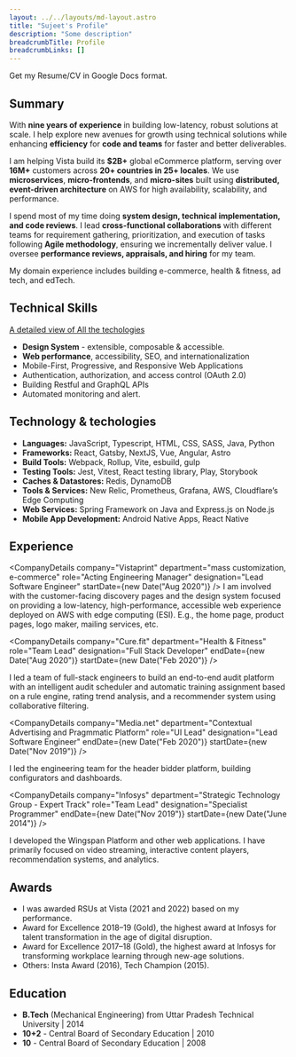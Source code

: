 ---
layout: ../../layouts/md-layout.astro
title: "Sujeet's Profile"
description: "Some description"
breadcrumbTitle: Profile
breadcrumbLinks: []
---



<section class="italic py-2 px-4 rounded bg-slate-200 dark:bg-slate-700">
    <Link skin="default" config={cv}>
        Get my Resume/CV in Google Docs format.
    </Link>
</section>

## Summary
With **nine years of experience** in building low-latency, robust
solutions at scale. I help explore new avenues for growth using technical solutions
while enhancing **efficiency** for **code and teams** for faster and better deliverables.

I am helping Vista build its **$2B+** global eCommerce platform, serving over
**16M+** customers across **20+ countries in 25+ locales**. We use **microservices**,
**micro-frontends**, and **micro-sites** built using **distributed, event-driven
architecture** on AWS for high availability, scalability, and performance.

I spend most of my time doing **system design, technical implementation, and
code reviews**. I lead **cross-functional collaborations** with different teams
for requirement gathering, prioritization, and execution of tasks
following **Agile methodology**, ensuring we incrementally deliver value. I
oversee **performance reviews, appraisals, and hiring** for my team.

My domain experience includes building e-commerce, health & fitness, ad
tech, and edTech.

## Technical Skills

[A detailed view of All the techologies](./skills)

- **Design System** - extensible, composable & accessible.
- **Web performance**, accessibility, SEO, and internationalization
- Mobile-First, Progressive, and Responsive Web Applications
- Authentication, authorization, and access control (OAuth 2.0)
- Building Restful and GraphQL APIs
- Automated monitoring and alert.

## Technology & techologies

- **Languages:** JavaScript, Typescript, HTML, CSS, SASS, Java, Python
- **Frameworks:** React, Gatsby, NextJS, Vue, Angular, Astro
- **Build Tools:** Webpack, Rollup, Vite, esbuild, gulp
- **Testing Tools:** Jest, Vitest, React testing library, Play, Storybook
- **Caches & Datastores:** Redis, DynamoDB
- **Tools & Services:** New Relic, Prometheus, Grafana, AWS, Cloudflare’s Edge Computing
- **Web Services:** Spring Framework on Java and Express.js on Node.js
- **Mobile App Development:** Android Native Apps, React Native

## Experience

<CompanyDetails
    company="Vistaprint"
    department="mass customization, e-commerce"
    role="Acting Engineering Manager"
    designation="Lead Software Engineer"
    startDate={new Date("Aug 2020")}
/>
I am involved with the customer-facing discovery pages and the design system
focused on providing a low-latency, high-performance, accessible web experience
deployed on AWS with edge computing (ESI).
E.g., the home page, product pages, logo maker, mailing services, etc.

<CompanyDetails
    company="Cure.fit"
    department="Health & Fitness"
    role="Team Lead"
    designation="Full Stack Developer"
    endDate={new Date("Aug 2020")}
    startDate={new Date("Feb 2020")}
/>

I led a team of full-stack engineers to build an end-to-end audit platform with an intelligent audit scheduler and automatic training assignment based on a rule engine, rating trend analysis, and a recommender system using collaborative filtering.

<CompanyDetails
    company="Media.net"
    department="Contextual Advertising and Pragmmatic Platform"
    role="UI Lead"
    designation="Lead Software Engineer"
    endDate={new Date("Feb 2020")}
    startDate={new Date("Nov 2019")}
/>

I led the engineering team for the header bidder platform, building configurators and dashboards.


<CompanyDetails
    company="Infosys"
    department="Strategic Technology Group - Expert Track"
    role="Team Lead"
    designation="Specialist Programmer"
    endDate={new Date("Nov 2019")}
    startDate={new Date("June 2014")}
/>

I developed the Wingspan Platform and other web applications. I have primarily focused on video streaming, interactive content players, recommendation systems, and analytics.

## Awards

- I was awarded RSUs at Vista (2021 and 2022) based on my performance.
- Award for Excellence 2018–19 (Gold), the highest award at Infosys for talent transformation in the age of digital disruption.
- Award for Excellence 2017–18 (Gold), the highest award at Infosys for transforming workplace learning through new-age solutions.
- Others: Insta Award (2016), Tech Champion (2015).

## Education

- **B.Tech** (Mechanical Engineering) from Uttar Pradesh Technical University | 2014
- **10+2** - Central Board of Secondary Education | 2010
- **10** - Central Board of Secondary Education | 2008